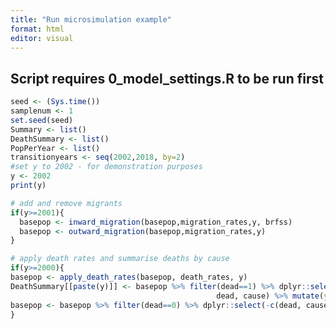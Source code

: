 ```yaml
---
title: "Run microsimulation example"
format: html
editor: visual
---
```


## Script requires 0_model_settings.R to be run first

```r
seed <- (Sys.time())
samplenum <- 1
set.seed(seed)
Summary <- list()
DeathSummary <- list()
PopPerYear <- list()
transitionyears <- seq(2002,2018, by=2)
#set y to 2002 - for demonstration purposes 
y <- 2002
print(y)
```

```r
# add and remove migrants
if(y>=2001){
  basepop <- inward_migration(basepop,migration_rates,y, brfss)
  basepop <- outward_migration(basepop,migration_rates,y)
}
```

```r
# apply death rates and summarise deaths by cause
if(y>=2000){
basepop <- apply_death_rates(basepop, death_rates, y)
DeathSummary[[paste(y)]] <- basepop %>% filter(dead==1) %>% dplyr::select(agecat, microsim.init.race, microsim.init.sex, microsim.init.education,
                                              dead, cause) %>% mutate(year=y, seed=seed)
basepop <- basepop %>% filter(dead==0) %>% dplyr::select(-c(dead, cause))
}
```
